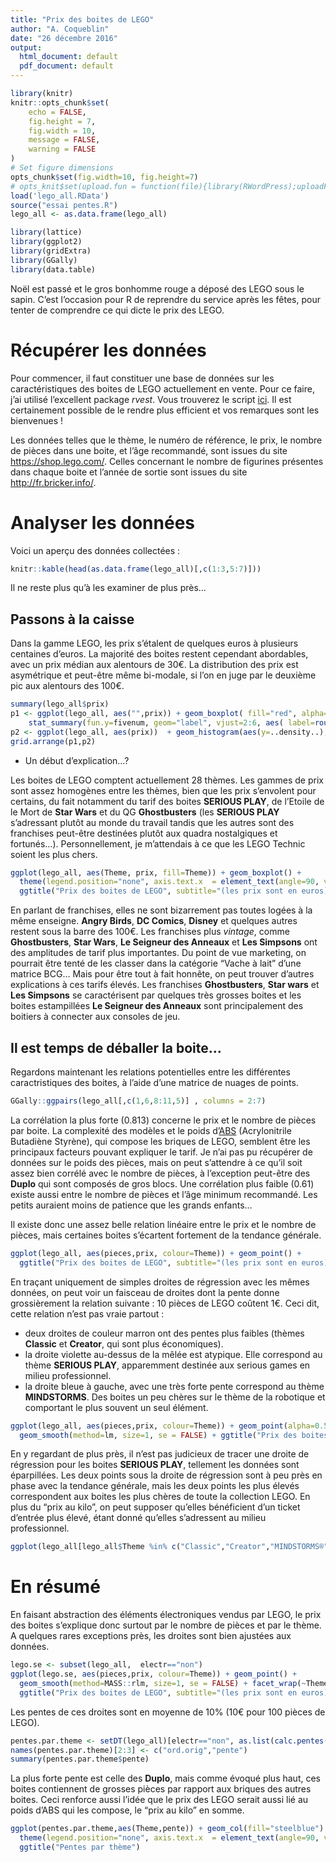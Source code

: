 ```yaml
---
title: "Prix des boites de LEGO"
author: "A. Coqueblin"
date: "26 décembre 2016"
output:
  html_document: default
  pdf_document: default
---
```


```r
library(knitr)
knitr::opts_chunk$set(
	echo = FALSE,
	fig.height = 7,
	fig.width = 10,
	message = FALSE,
	warning = FALSE
)
# Set figure dimensions
opts_chunk$set(fig.width=10, fig.height=7)
# opts_knit$set(upload.fun = function(file){library(RWordPress);uploadFile(file)$url;})
load('lego_all.RData')
source("essai pentes.R")
lego_all <- as.data.frame(lego_all)
```

```r
library(lattice)
library(ggplot2)
library(gridExtra)
library(GGally)
library(data.table)
```

Noël est passé et le gros bonhomme rouge a déposé des LEGO sous le sapin. C'est l'occasion pour R de reprendre du service après les fêtes, pour tenter de comprendre ce qui dicte le prix des LEGO.

# Récupérer les données

Pour commencer, il faut constituer une base de données sur les caractéristiques des boites de LEGO actuellement en vente. Pour ce faire, j'ai utilisé l'excellent package *rvest*. Vous trouverez le script  [ici](https://arnaudcoqueblin.files.wordpress.com/2016/05/tous_les_lego.pdf). Il est certainement possible de le rendre plus efficient et vos remarques sont les bienvenues !

Les données telles que le thème, le numéro de référence, le prix, le nombre de pièces dans une boite, et l'âge recommandé, sont issues du site <https://shop.lego.com/>.
Celles concernant le nombre de figurines présentes dans chaque boite et l'année de sortie sont issues du site <http://fr.bricker.info/>.

# Analyser les données

Voici un aperçu des données collectées :
```r
knitr::kable(head(as.data.frame(lego_all)[,c(1:3,5:7)]))
```

Il ne reste plus qu'à les examiner de plus près...

## Passons à la caisse

Dans la gamme LEGO, les prix s'étalent de quelques euros à plusieurs centaines d'euros. La majorité des boites restent cependant abordables, avec un prix médian aux alentours de 30€.
La distribution des prix est asymétrique et peut-être même bi-modale, si l'on en juge par le deuxième pic aux alentours des 100€.

```r
summary(lego_all$prix)
p1 <- ggplot(lego_all, aes("",prix)) + geom_boxplot( fill="red", alpha=0.3) + coord_flip() + xlab("") +
    stat_summary(fun.y=fivenum, geom="label", vjust=2:6, aes( label=round(..y..,1)), fill="dodgerblue")
p2 <- ggplot(lego_all, aes(prix))  + geom_histogram(aes(y=..density..), fill="gray70") + geom_density(fill="red", alpha=0.3)
grid.arrange(p1,p2)
```

 + Un début d'explication...?

Les boites de LEGO comptent actuellement 28 thèmes.
Les gammes de prix sont assez homogènes entre les thèmes, bien que les prix s'envolent pour certains, du fait notamment du tarif des boites **SERIOUS PLAY**, de l'Etoile de le Mort de **Star Wars** et du QG **Ghostbusters** (les **SERIOUS PLAY** s'adressant plutôt au monde du travail tandis que les autres sont des franchises peut-être destinées plutôt aux quadra nostalgiques et fortunés...). Personnellement, je m'attendais à ce que les LEGO Technic soient les plus chers.

```r
ggplot(lego_all, aes(Theme, prix, fill=Theme)) + geom_boxplot() + 
  theme(legend.position="none", axis.text.x  = element_text(angle=90, vjust=0.5)) +
  ggtitle("Prix des boites de LEGO", subtitle="(les prix sont en euros)")
```

En parlant de franchises, elles ne sont bizarrement pas toutes logées à la même enseigne. **Angry Birds**, **DC Comics**, **Disney** et quelques autres restent sous la barre des 100€. 
Les franchises plus *vintage*, comme **Ghostbusters**, **Star Wars**, **Le Seigneur des Anneaux** et **Les Simpsons** ont des amplitudes de tarif plus importantes. Du point de vue marketing, on pourrait être tenté de les classer dans la catégorie "Vache à lait" d'une matrice BCG... Mais pour être tout à fait honnête, on peut trouver d'autres explications à ces tarifs élevés. Les franchises **Ghostbusters**, **Star wars** et **Les Simpsons** se caractérisent par quelques très grosses boites et les boites estampillées **Le Seigneur des Anneaux** sont principalement des boitiers à connecter aux consoles de jeu.

## Il est temps de déballer la boite...

Regardons maintenant les relations potentielles entre les différentes caractristiques des boites, à l'aide d'une matrice de nuages de points.

```r
GGally::ggpairs(lego_all[,c(1,6,8:11,5)] , columns = 2:7)
```

La corrélation la plus forte (0.813) concerne le prix et le nombre de pièces par boite. La complexité des modèles et le poids d'[ABS](https://fr.wikipedia.org/wiki/Acrylonitrile_butadiène_styrène) (Acrylonitrile Butadiène Styrène), qui compose les briques de LEGO, semblent être les principaux facteurs pouvant expliquer le tarif. Je n'ai pas pu récupérer de données sur le poids des pièces, mais on peut s'attendre à ce qu'il soit assez bien corrélé avec le nombre de pièces, à l'exception peut-être des **Duplo** qui sont composés de gros blocs.
Une corrélation plus faible (0.61) existe aussi entre le nombre de pièces et l'âge minimum recommandé. Les petits auraient moins de patience que les grands enfants...

Il existe donc une assez belle relation linéaire entre le prix et le nombre de pièces, mais certaines boites s'écartent fortement de la tendance générale. 

```r
ggplot(lego_all, aes(pieces,prix, colour=Theme)) + geom_point() + 
  ggtitle("Prix des boites de LEGO", subtitle="(les prix sont en euros)")
```

En traçant uniquement de simples droites de régression avec les mêmes données, on peut voir un faisceau de droites dont la pente donne grossièrement la relation suivante : 10 pièces de LEGO coûtent 1€. Ceci dit, cette relation n'est pas vraie partout :

+ deux droites de couleur marron ont des pentes plus faibles (thèmes **Classic** et **Creator**, qui sont plus économiques).
+ la droite violette au-dessus de la mêlée est atypique. Elle correspond au thème **SERIOUS PLAY**, apparemment destinée aux serious games en milieu professionnel. 
+ la droite bleue à gauche, avec une très forte pente correspond au thème **MINDSTORMS**. Des boites un peu chères sur le thème de la robotique et comportant le plus souvent un seul élément.

```r
ggplot(lego_all, aes(pieces,prix, colour=Theme)) + geom_point(alpha=0.5) + 
  geom_smooth(method=lm, size=1, se = FALSE) + ggtitle("Prix des boites de LEGO", subtitle="(les prix sont en euros)") 
```

En y regardant de plus près, il n'est pas judicieux de tracer une droite de régression pour les boites **SERIOUS PLAY**, tellement les données sont éparpillées. Les deux points sous la droite de régression sont à peu près en phase avec la tendance générale, mais les deux points les plus élevés correspondent aux boites les plus chères de toute la collection LEGO. En plus du "prix au kilo", on peut supposer qu'elles bénéficient d'un ticket d'entrée plus élevé, étant donné qu'elles s'adressent au milieu professionnel.

```r
ggplot(lego_all[lego_all$Theme %in% c("Classic","Creator","MINDSTORMS®","SERIOUS PLAY®","DUPLO®"),], aes(pieces,prix, colour=Theme)) + geom_point() + geom_smooth(method=lm, size=1, se = FALSE) + ggtitle("Prix des boites de LEGO") + facet_wrap(~Theme)
```

# En résumé

En faisant abstraction des éléments électroniques vendus par LEGO, le prix des boites s'explique donc surtout par le nombre de pièces et par le thème. A quelques rares exceptions près, les droites sont bien ajustées aux données.

```r
lego.se <- subset(lego_all,  electr=="non")
ggplot(lego.se, aes(pieces,prix, colour=Theme)) + geom_point() +
  geom_smooth(method=MASS::rlm, size=1, se = FALSE) + facet_wrap(~Theme, scales="free") +
  ggtitle("Prix des boites de LEGO", subtitle="(les prix sont en euros)") 
```

Les pentes de ces droites sont en moyenne de 10% (10€ pour 100 pièces de LEGO). 

```r
pentes.par.theme <- setDT(lego_all)[electr=="non", as.list(calc.pentes(pieces,prix)), by = Theme]
names(pentes.par.theme)[2:3] <- c("ord.orig","pente")
summary(pentes.par.theme$pente)
```
La plus forte pente est celle des **Duplo**, mais comme évoqué plus haut, ces boites contiennent de grosses pièces par rapport aux briques des autres boites. Ceci renforce aussi l'idée que le prix des LEGO serait aussi lié au poids d'ABS qui les compose, le "prix au kilo" en somme.
```r
ggplot(pentes.par.theme,aes(Theme,pente)) + geom_col(fill="steelblue") + 
  theme(legend.position="none", axis.text.x  = element_text(angle=90, vjust=0.5)) +
  ggtitle("Pentes par thème")
```